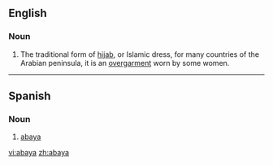 ==English==
{{wikipedia}}

===Noun===
{{en-noun}}

# The traditional form of [[hijab]], or Islamic dress, for many countries of the Arabian peninsula, it is an [[overgarment]] worn by some women.

----

==Spanish==

===Noun===
{{es-noun-f}}

# [[#English|abaya]]

[[vi:abaya]]
[[zh:abaya]]